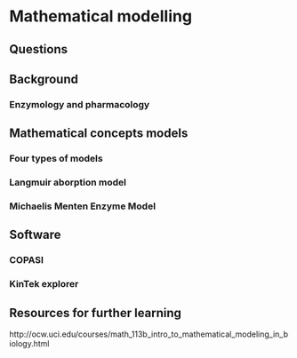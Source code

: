 # Mathematical modelling {#mathmod}

## Questions

## Background

### Enzymology and pharmacology

## Mathematical concepts models

### Four types of models

### Langmuir aborption model

### Michaelis Menten Enzyme Model

## Software

### COPASI

### KinTek explorer

## Resources for further learning

http://ocw.uci.edu/courses/math_113b_intro_to_mathematical_modeling_in_biology.html

